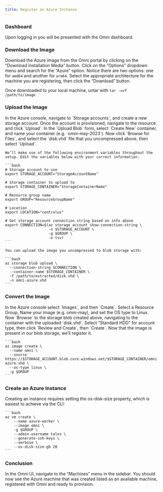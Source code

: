 ```yaml
---
title: Register an Azure Instance
---
```


### Dashboard <a href="#dashboard" id="dashboard"></a>

Upon logging in you will be presented with the Omni dashboard.

### Download the Image <a href="#download-the-image" id="download-the-image"></a>

Download the Azure image from the Omni portal by clicking on the “Download Installation Media” button. Click on the “Options” dropdown menu and search for the “Azure” option. Notice there are two options: one for `amd64` and another for `arm64`. Select the appropriate architecture for the machine you are registering, then click the “Download” button.

Once downloaded to your local machine, untar with `tar -xvf /path/to/image`

### Upload the Image <a href="#upload-the-image" id="upload-the-image"></a>

<Tabs>
  <Tab title="UI">
    In the Azure console, navigate to `Storage accounts`, and create a new storage account. Once the account is provisioned, navigate to the resource and click `Upload`. In the `Upload Blob` form, select `Create New` container, and name your container (e.g. `omni-may-2023`). Now click `Browse for Files`, and select the `disk.vhd` file that you uncompressed above, then select `Upload`.
  </Tab>

  <Tab title="CLI">

    We’ll make use of the following environment variables throughout the setup. Edit the variables below with your correct information.

    ```bash
    # Storage account to use
    export STORAGE_ACCOUNT="StorageAccountName"

    # Storage container to upload to
    export STORAGE_CONTAINER="StorageContainerName"

    # Resource group name
    export GROUP="ResourceGroupName"

    # Location
    export LOCATION="centralus"

    # Get storage account connection string based on info above
    export CONNECTION=$(az storage account show-connection-string \
                        -n $STORAGE_ACCOUNT \
                        -g $GROUP \
                        -o tsv)
    ```

    You can upload the image you uncompressed to blob storage with:

    ```bash
    az storage blob upload \
      --connection-string $CONNECTION \
      --container-name $STORAGE_CONTAINER \
      -f /path/to/extracted/disk.vhd \
      -n omni-azure.vhd
    ```
  </Tab>

</Tabs>

### Convert the Image <a href="#convert-the-image" id="convert-the-image"></a>

<Tabs>

  <Tab title="UI">
    In the Azure console select `Images`, and then `Create`. Select a Resource Group, Name your image (e.g. omni-may), and set the OS type to Linux. Now `Browse` to the storage blob created above, navigating to the container with the uploaded `disk.vhd`. Select “Standard HDD” for account type, then click `Review and Create`, then `Create`.
  </Tab>

  <Tab title="CLI">
    Now that the image is present in our blob storage, we’ll register it.

    ```bash
    az image create \
      --name omni \
      --source https://$STORAGE_ACCOUNT.blob.core.windows.net/$STORAGE_CONTAINER/omni-azure.vhd \
      --os-type linux \
      -g $GROUP
    ```
  </Tab>

</Tabs>

### Create an Azure Instance <a href="#create-an-azure-instance" id="create-an-azure-instance"></a>

<Tabs>

  <Tab title="CLI">
    Creating an instance requires setting the os-disk-size property, which is easiest to achieve via the CLI:

    ```bash
    az vm create \
        --name azure-worker \
        --image omni \
        -g $GROUP \
        --admin-username talos \
        --generate-ssh-keys \
        --verbose \
        --os-disk-size-gb 20
    ```
  </Tab>
</Tabs>

### Conclusion <a href="#conclusion" id="conclusion"></a>

In the Omni UI, navigate to the “Machines” menu in the sidebar. You should now see the Azure machine that was created listed as an available machine, registered with Omni and ready to provision.
